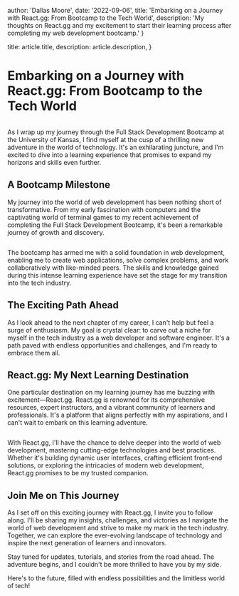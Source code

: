 
  author: 'Dallas Moore',
  date: '2022-09-06',
  title: 'Embarking on a Journey with React.gg: From Bootcamp to the Tech World',
  description: 'My thoughts on React.gg and my excitement to start their learning process after completing my web development bootcamp.'
}

  title: article.title,
  description: article.description,
}


# Embarking on a Journey with React.gg: From Bootcamp to the Tech World

<Image src={reactGG} alt="" />

As I wrap up my journey through the Full Stack Development Bootcamp at the University of Kansas, I find myself at the cusp of a thrilling new adventure in the world of technology. It's an exhilarating juncture, and I'm excited to dive into a learning experience that promises to expand my horizons and skills even further.

## A Bootcamp Milestone

My journey into the world of web development has been nothing short of transformative. From my early fascination with computers and the captivating world of terminal games to my recent achievement of completing the Full Stack Development Bootcamp, it's been a remarkable journey of growth and discovery.

<Image src={certificate} alt="" />

The bootcamp has armed me with a solid foundation in web development, enabling me to create web applications, solve complex problems, and work collaboratively with like-minded peers. The skills and knowledge gained during this intense learning experience have set the stage for my transition into the tech industry.

## The Exciting Path Ahead

As I look ahead to the next chapter of my career, I can't help but feel a surge of enthusiasm. My goal is crystal clear: to carve out a niche for myself in the tech industry as a web developer and software engineer. It's a path paved with endless opportunities and challenges, and I'm ready to embrace them all.

## React.gg: My Next Learning Destination

One particular destination on my learning journey has me buzzing with excitement—React.gg. React.gg is renowned for its comprehensive resources, expert instructors, and a vibrant community of learners and professionals. It's a platform that aligns perfectly with my aspirations, and I can't wait to embark on this learning adventure.

<Image src={reactGG2} alt="" />

With React.gg, I'll have the chance to delve deeper into the world of web development, mastering cutting-edge technologies and best practices. Whether it's building dynamic user interfaces, crafting efficient front-end solutions, or exploring the intricacies of modern web development, React.gg promises to be my trusted companion.

## Join Me on This Journey

As I set off on this exciting journey with React.gg, I invite you to follow along. I'll be sharing my insights, challenges, and victories as I navigate the world of web development and strive to make my mark in the tech industry. Together, we can explore the ever-evolving landscape of technology and inspire the next generation of learners and innovators.

Stay tuned for updates, tutorials, and stories from the road ahead. The adventure begins, and I couldn't be more thrilled to have you by my side.

Here's to the future, filled with endless possibilities and the limitless world of tech!
